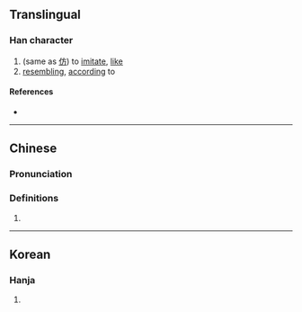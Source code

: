 {{character info}}
==Translingual==

===Han character===
{{Han char|rn=9|rad=人|as=05|sn=7|four=|canj=OMOB|ids=⿰[[亻]][[丙]]}}

# (same as [[仿]]) to [[imitate]], [[like]]
# [[resembling]], [[according]] to

====References====
* {{Han ref|kx=0096.190|dkj=00469|hdz=10130.050|uh=3442|ud=13378}}

----

==Chinese==
{{zh-forms}}

===Pronunciation===
{{zh-pron
|m=fǎng,páng
|c=fong2,pong4
|mc=
|oc=
|ma=
|cat=v
}}

===Definitions===
{{zh-hanzi}}

# {{zh-alt-form|*仿}}

----

==Korean==

===Hanja===
{{ko-hanja|헤매다|헤맬|방}}

# {{rfdef|ko|sort=人05}}